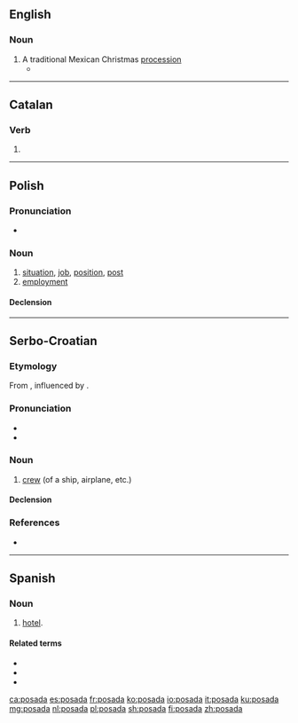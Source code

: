 {{also|pošada}}
==English==

===Noun===
{{en-noun}}

# A traditional Mexican Christmas [[procession]]
#* {{quote-journal|2008|December 24|Judith Lerner|A chef's menu stirs Christmas memories|Berkshire Eagle|url=http://www.berkshireeagle.com/ci_11301413
|passage=They make a '''posada''' for the kids over there.}}

----

==Catalan==

===Verb===
{{head|ca|verb form}}

# {{ca-verb form of|g=f|m=ptc|t=past|posar}}

----

==Polish==

===Pronunciation===
* {{pl-IPA}}

===Noun===
{{pl-noun|f}}

# [[situation]], [[job]], [[position]], [[post]]
# [[employment]]

====Declension====
{{pl-decl-noun-f}}

----

==Serbo-Croatian==

===Etymology===
From {{m|sh|posaditi}}, influenced by {{cog|cs|posádka}}.

===Pronunciation===
* {{IPA|/pôsada/|lang=sh}}
* {{hyphenation|po|sa|da|lang=sh}}

===Noun===
{{sh-noun|g=f|head=pȍsada|r|по̏сада}}

# [[crew]] (of a ship, airplane, etc.)

====Declension====
{{sh-decl-noun
|posada|posade
|posade|posada
|posadi|posadama
|posadu|posade
|posado|posade
|posadi|posadama
|posadom|posadama
}}

===References===
* {{R:sh:HJP|eVpgXxQ%3D}}

----

==Spanish==

===Noun===
{{es-noun|f}}

# {{lb|es|antiquated}} [[hotel]].

====Related terms====
* {{l|es|posar}}
* {{l|es|reposar}}
* {{l|es|reposo}}

[[ca:posada]]
[[es:posada]]
[[fr:posada]]
[[ko:posada]]
[[io:posada]]
[[it:posada]]
[[ku:posada]]
[[mg:posada]]
[[nl:posada]]
[[pl:posada]]
[[sh:posada]]
[[fi:posada]]
[[zh:posada]]